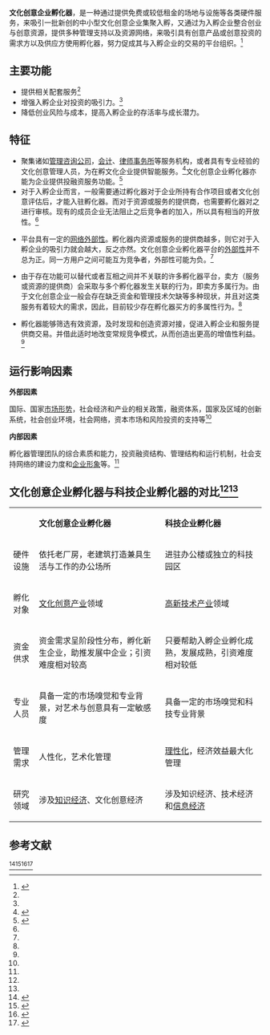 {{多個問題|
{{review|time=2016-12-19T15:17:57+00:00}}
{{globalize|time=2016-12-19T15:15:32+00:00}}
{{inappropriate tone|time=2016-12-19T15:15:32+00:00}}
{{original research|time=2016-12-19T15:15:32+00:00}}
}}
'''文化创意企业孵化器'''，是一种通过提供免费或较低租金的场地与设施等各类硬件服务，来吸引一批新创的中小型文化创意企业集聚入孵，又通过为入孵企业整合创业与创意资源，提供多种管理支持以及资源网络，来吸引具有创意产品或创意投资的需求方以及供应方使用孵化器，努力促成其与入孵企业的交易的平台组织。<ref name=":0">{{Cite journal|title=论文化创意企业孵化器的特征和开放式管理模式|author=张洪伟|url=http://wap.cnki.net/touch/web/Journal/Article/ZGSM201503014.html|journal=中国商贸|issue=2015年03期|doi=|others=|year=|volume=|page=|pmid=|access-date=2016-12-19|archive-date=2019-10-03|archive-url=https://web.archive.org/web/20191003204508/http://wap.cnki.net/touch/web/Journal/Article/ZGSM201503014.html|dead-url=no}}</ref>

== 主要功能 ==
*提供相关配套服务<ref name=":0" />
*增强入孵企业对投资的吸引力。<ref name=":0" />
*降低创业风险与成本，提高入孵企业的存活率与成长潜力。

== 特征 ==
* 聚集诸如[[管理咨询公司|管理咨询公司]]，[[会计师事务所|会计]]、[[律师事务所|律师事务所]]等服务机构，或者具有专业经验的文化创意管理人员，为在孵文化企业提供智能服务。<ref name=":1">{{Cite journal|title=关于创意企业孵化器的若干思考|author=金毓瑾|url=http://wap.cnki.net/touch/web/Journal/Article/SDFJ200805014.html|journal=山东纺织经济|issue=2008年05期|doi=|others=|year=|volume=|page=|pmid=|access-date=2016-12-19|archive-date=2019-09-28|archive-url=https://web.archive.org/web/20190928010559/http://wap.cnki.net/touch/web/Journal/Article/SDFJ200805014.html|dead-url=no}}</ref>文化创意企业孵化器亦能为企业提供投融资服务功能。<ref name=":2">{{Cite journal|title=文化创意企业孵化器的管理模式|author=潘瑾 张欣怡|url=http://wap.cnki.net/touch/web/Journal/Article/BJSK200904009.html|journal=北京社会科学|issue=2009年04期|doi=|others=|year=|volume=|page=|pmid=|access-date=2016-12-19|archive-date=2019-10-01|archive-url=https://web.archive.org/web/20191001054655/http://wap.cnki.net/touch/web/Journal/Article/BJSK200904009.html|dead-url=no}}</ref>
* 对于入孵企业而言，一般需要通过孵化器对于企业所持有合作项目或者文化创意评估后，才能入驻孵化器。而对于资源或服务的提供商，也需要孵化器对之进行审核。现有的成员企业无法阻止之后竞争者的加入，所以具有相当的开放性。<ref name=":0" />

* 平台具有一定的[[网络外部性|网络外部性]]。孵化器内资源或服务的提供商越多，则它对于入孵企业的吸引力就会越大，反之亦然。文化创意企业孵化器平台的[[外部性|外部性]]并不总为正。同一方用户之间可能互为竞争者，外部性可能为负。<ref name=":0" />

* 由于存在功能可以替代或者互相之间并不关联的许多孵化器平台，卖方（服务或资源的提供商）会采取与多个孵化器发生关联的行为，即卖方多属行为。由于文化创意企业一般会存在缺乏资金和管理技术欠缺等多种现状，并且对这类服务有着较大的需求，因此，目前较少存在孵化器买方的多属性行为。<ref name=":0" />

* 孵化器能够筛选有效资源，及时发现和创造资源对接，促进入孵企业和服务提供商交易。并借此适时地改变常规竞争模式，从而创造出更高的增值性利益。<ref name=":2" />

== 运行影响因素 ==
'''外部因素''' 

国际、国家[[市场形式|市场形势]]，社会经济和产业的相关政策，融资体系，国家及区域的创新系统，社会创业环境，社会网络，资本市场和风险投资的支持等<ref name=":2" />

'''内部因素''' 

孵化器管理团队的综合素质和能力，投资融资结构、管理结构和运行机制，社会支持网络的建设力度和[[企業形象|企业形象]]等。<ref name=":2" />

== 文化创意企业孵化器与科技企业孵化器的对比<ref name=":2" /><ref name=":1" /> ==
{| class="wikitable"
|
|'''文化创意企业孵化器'''
|'''科技企业孵化器'''
|-
|硬件设施
|依托老厂房，老建筑打造兼具生活与工作的办公场所
|进驻办公楼或独立的科技园区
|-
|孵化对象
|[[文化創意產業|文化创意产业]]领域
|[[高科技产业|高新技术产业]]领域
|-
|资金供求
|资金需求呈阶段性分布，孵化新生企业，助推发展中企业；引资难度相对较高
|只要帮助入孵企业孵化成熟，发展成熟，引资难度相对较低
|-
|专业人员
|具备一定的市场嗅觉和专业背景，对艺术与创意具有一定敏感度
|具备一定的市场嗅觉和科技专业背景
|-
|管理需求
|人性化，艺术化管理
|[[理性化_(社会学)|理性化]]，经济效益最大化管理
|-
|研究领域
|涉及[[知识经济|知识经济]]、文化创意经济
|涉及知识经济、技术经济和[[資訊經濟|信息经济]]
|}

== 参考文献 ==
<ref>{{Cite journal|title=创意产业孵化器适应性的初探|author=杨月 毛白滔|url=http://wap.cnki.net/touch/web/Journal/Article/KJFT201514088.html|journal=科技风|issue=2015年14期|doi=|others=|year=|volume=|page=|pmid=|access-date=2016-12-19|archive-date=2019-09-29|archive-url=https://web.archive.org/web/20190929045802/http://wap.cnki.net/touch/web/Journal/Article/KJFT201514088.html|dead-url=no}}</ref><ref>{{Cite journal|title=企业孵化器的盈利模式研究|author=王爱玲|url=http://wap.cnki.net/touch/web/Journal/Article/KJGL200902029.html|journal=科技管理研究|issue=2009年02期|doi=|others=|year=|volume=|page=|pmid=|access-date=2016-12-19|archive-date=2019-09-13|archive-url=https://web.archive.org/web/20190913175330/http://wap.cnki.net/touch/web/Journal/Article/KJGL200902029.html|dead-url=no}}</ref><ref>{{Cite journal|title=企业孵化器盈利性研究|author=梁琳 张志祥|url=http://wap.cnki.net/touch/web/Journal/Article/KUJI201004025.html|journal=科技与管理|issue=2010年04期|doi=|others=|year=|volume=|page=|pmid=|access-date=2016-12-19|archive-date=2019-09-20|archive-url=https://web.archive.org/web/20190920172121/http://wap.cnki.net/touch/web/Journal/Article/KUJI201004025.html|dead-url=no}}</ref><ref>{{Cite journal|title=科技企业孵化器的运行机制研究|author=程艳|url=http://wap.cnki.net/touch/web/Dissertation/Article/10497-2004041824.nh.html|journal=武汉理工大学|issue=|doi=|others=|year=2004年|volume=|page=|pmid=|access-date=2016-12-19|archive-date=2019-09-21|archive-url=https://web.archive.org/web/20190921054949/http://wap.cnki.net/touch/web/Dissertation/Article/10497-2004041824.nh.html|dead-url=no}}</ref>
<references />